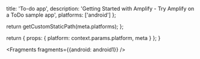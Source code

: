                   
  title: 'To-do app',
  description: 'Getting Started with Amplify - Try Amplify on a ToDo sample app',
  platforms: ['android']
};

  return getCustomStaticPath(meta.platforms);
};

  return {
    props: {
      platform: context.params.platform,
      meta
    }
  };
}
          
      


<Fragments fragments={{android: android1}} />
